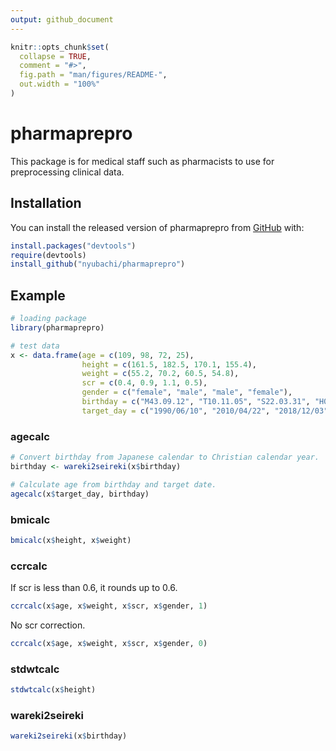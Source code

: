 ```yaml
---
output: github_document
---
```


<!-- README.md is generated from README.Rmd. Please edit that file -->

```r
knitr::opts_chunk$set(
  collapse = TRUE,
  comment = "#>",
  fig.path = "man/figures/README-",
  out.width = "100%"
)
```
# pharmaprepro

This package is for medical staff such as pharmacists to use for preprocessing clinical data.

## Installation

You can install the released version of pharmaprepro from [GitHub](https://github.com/nyubachi/pharmaprepro) with:

``` r
install.packages("devtools")
require(devtools)
install_github("nyubachi/pharmaprepro")
```

## Example
```r
# loading package
library(pharmaprepro)
```

```r
# test data
x <- data.frame(age = c(109, 98, 72, 25),
                height = c(161.5, 182.5, 170.1, 155.4),
                weight = c(55.2, 70.2, 60.5, 54.8),
                scr = c(0.4, 0.9, 1.1, 0.5),
                gender = c("female", "male", "male", "female"),
                birthday = c("M43.09.12", "T10.11.05", "S22.03.31", "H06.12.29"),
                target_day = c("1990/06/10", "2010/04/22", "2018/12/03", "2015/10/03"))
```

### agecalc
```r
# Convert birthday from Japanese calendar to Christian calendar year.
birthday <- wareki2seireki(x$birthday)

# Calculate age from birthday and target date.
agecalc(x$target_day, birthday)
```

### bmicalc
```r
bmicalc(x$height, x$weight)
```

### ccrcalc
If scr is less than 0.6, it rounds up to 0.6.
```r
ccrcalc(x$age, x$weight, x$scr, x$gender, 1)
```

No scr correction.
```r
ccrcalc(x$age, x$weight, x$scr, x$gender, 0)
```

### stdwtcalc
```r
stdwtcalc(x$height)
```

### wareki2seireki
```r
wareki2seireki(x$birthday)
```
